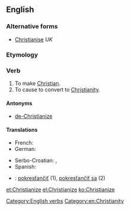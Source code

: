 ==English==

===Alternative forms===
* [[Christianise]] ''UK''

===Etymology===
{{suffix|Christian|ize}}

===Verb===
{{en-verb|Christianiz|es}}

# To make [[Christian]].
# To cause to convert to [[Christianity]].

====Antonyms====
* [[de-Christianize]]

====Translations====
{{trans-top|to convert to Christianity}}
* French: {{t+|fr|christianiser}}
* German: {{t+|de|christianisieren}}
{{trans-mid}}
* Serbo-Croatian: {{t|sh|kristijanizirati|alt=kristijanizírati}}, {{t|sh|pokrstiti|alt=pokr̀stiti}}
* Spanish: {{t-|es|cristianizar}}
{{trans-bottom}}

{{checktrans-top}}
* {{ttbc|sk}}: [[pokresťančiť]] (1), [[pokresťančiť sa]] (2)
{{trans-bottom}}

[[Category:English verbs]]
[[Category:en:Christianity]]

[[et:Christianize]]
[[el:Christianize]]
[[ko:Christianize]]